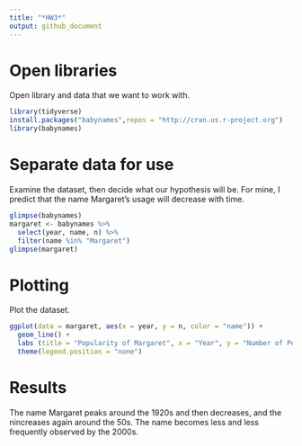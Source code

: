 ```yaml
---
title: "*HW3*"
output: github_document
---
```


# Open libraries
Open library and data that we want to work with.

```r
library(tidyverse)
install.packages("babynames",repos = "http://cran.us.r-project.org")
library(babynames)
```

# Separate data for use 
Examine the dataset, then decide what our hypothesis will be. For mine, I predict that the name Margaret's usage will decrease with time.

```r
glimpse(babynames)
margaret <- babynames %>%
  select(year, name, n) %>%
  filter(name %in% "Margaret")
glimpse(margaret)
```

# Plotting

Plot the dataset.

```r

ggplot(data = margaret, aes(x = year, y = n, color = "name")) +
  geom_line() +
  labs (title = "Popularity of Margaret", x = "Year", y = "Number of People Named Margaret") +
  theme(legend.position = "none")
```

# Results
The name Margaret peaks around the 1920s and then decreases, and the nincreases again around the 50s. The name becomes less and less frequently observed by the 2000s.
